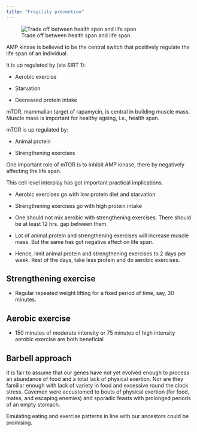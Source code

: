 ```yaml
---
title: "Fragility prevention"
---
```


![Trade off between health span and life span](images/exercise.png)

AMP kinase is believed to be the central switch that positively regulate the life span of an individual.

It is up regulated by (via SIRT 1):

-   Aerobic exercise

-   Starvation

-   Decreased protein intake

mTOR, mammalian target of rapamycin, is central in building muscle mass. Muscle mass is important for healthy ageing, i.e., health span.

mTOR is up regulated by:

-   Animal protein

-   Strengthening exercises

One important role of mTOR is to inhibit AMP kinase, there by negatively affecting the life span.

This cell level interplay has got important practical implications.

-   Aerobic exercises go with low protein diet and starvation

-   Strengthening exercises go with high protein intake

-   One should not mix aerobic with strengthening exercises. There should be at least 12 hrs. gap between them.

-   Lot of animal protein and strengthening exercises will increase muscle mass. But the same has got negative affect on life span.

-   Hence, limit animal protein and strengthening exercises to 2 days per week. Rest of the days, take less protein and do aerobic exercises.

## **Strengthening exercise**

-   Regular repeated weight lifting for a fixed period of time, say, 30 minutes.

## **Aerobic exercise**

-   150 minutes of moderate intensity or 75 minutes of high intensity aerobic exercise are both beneficial

## Barbell approach

It is fair to assume that our genes have not yet evolved enough to process an abundance of food and a total lack of physical exertion. Nor are they familiar enough with lack of variety in food and excessive round the clock stress. Cavemen were accustomed to bouts of physical exertion (for food, mates, and escaping enemies) and sporadic feasts with prolonged periods of an empty stomach.

Emulating eating and exercise patterns in line with our ancestors could be promising.
